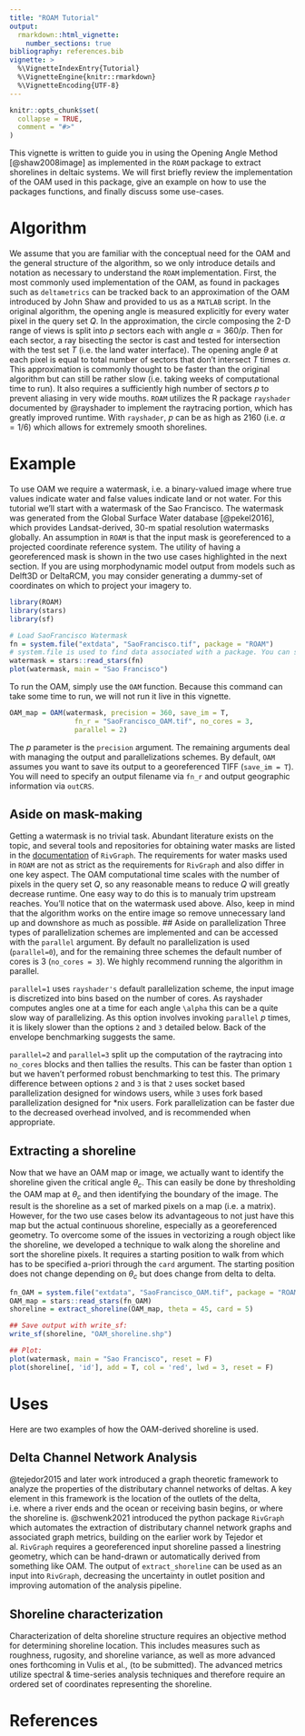 ```yaml
---
title: "ROAM Tutorial"
output: 
  rmarkdown::html_vignette:
    number_sections: true
bibliography: references.bib
vignette: >
  %\VignetteIndexEntry{Tutorial}
  %\VignetteEngine{knitr::rmarkdown}
  %\VignetteEncoding{UTF-8}
---
```


```r
knitr::opts_chunk$set(
  collapse = TRUE,
  comment = "#>"
)
```

This vignette is written to guide you in using the Opening Angle Method <OAM> [@shaw2008image] as implemented in the `ROAM` package to extract shorelines in deltaic systems. We will first briefly review the implementation of the OAM used in this package, give an example on how to use the packages functions, and finally discuss some use-cases.

# Algorithm
We assume that you are familiar with the conceptual need for the OAM and the general structure of the algorithm, so we only introduce details and notation as necessary to understand the `ROAM` implementation. First, the most commonly used implementation of the OAM, as found in packages such as `deltametrics` can be tracked back to an approximation of the OAM introduced by John Shaw and provided to us as a `MATLAB` script. In the original algorithm, the opening angle is measured explicitly for every water pixel in the query set $Q$. In the approximation, the circle composing the 2-D range of views is split into $p$ sectors each with angle $\alpha = 360/p$. Then for each sector, a ray bisecting the sector is cast and tested for intersection with the test set $T$ (i.e. the land water interface). The opening angle $\theta$ at each pixel is equal to total number of sectors that don't intersect $T$ times $\alpha$. This approximation is commonly thought to be faster than the original algorithm but can still be rather slow (i.e. taking weeks of computational time to run). It also requires a sufficiently high number of sectors $p$ to prevent aliasing in very wide mouths. `ROAM` utilizes the R package `rayshader` documented by @rayshader to implement the raytracing portion, which has greatly improved runtime. With `rayshader`, $p$ can be as high as 2160 (i.e. $\alpha=1/6$) which allows for extremely smooth shorelines. 

# Example
To use OAM we require a watermask, i.e. a binary-valued image where true values indicate water and false values indicate land or not water. For this tutorial we'll start with a watermask of the Sao Francisco. The watermask was generated from the Global Surface Water database [@pekel2016], which provides Landsat-derived, 30-m spatial resolution watermasks globally. An assumption in `ROAM` is that the input mask is georeferenced to a projected coordinate reference system. The utility of having a georeferenced mask is shown in the two use cases highlighted in the next section. If you are using morphodynamic model output from models such as Delft3D or DeltaRCM, you may consider generating a dummy-set of coordinates on which to project your imagery to. 

```r
library(ROAM)
library(stars)
library(sf)
```

```r
# Load SaoFrancisco Watermask
fn = system.file("extdata", "SaoFrancisco.tif", package = "ROAM")
# system.file is used to find data associated with a package. You can simply pass a filename such as "./images/randomdelta.tif" to read_stars. 
watermask = stars::read_stars(fn)
plot(watermask, main = "Sao Francisco")


```

To run the OAM, simply use the `OAM` function. Because this command can take some time to run, we will not run it live in this vignette. 
```r
OAM_map = OAM(watermask, precision = 360, save_im = T,
                fn_r = "SaoFrancisco_OAM.tif", no_cores = 3,
                parallel = 2)
```

The $p$ parameter is the `precision` argument. The remaining arguments deal with managing the output and parallelizations schemes. By default, `OAM` assumes you want to save its output to a georeferenced TIFF (`save_im = T`). You will need to specify an output filename via `fn_r` and output geographic information via `outCRS`.

## Aside on mask-making
Getting a watermask is no trivial task. Abundant literature exists on the topic, and several tools and repositories for obtaining water masks are listed in the [documentation](https://jonschwenk.github.io/RivGraph/maskmaking/index.html) of `RivGraph`. The requirements for water masks used in `ROAM` are not as strict as the requirements for `RivGraph` and also differ in one key aspect. The OAM computational time scales with the number of pixels in the query set $Q$, so any reasonable means to reduce $Q$ will greatly decrease runtime. One easy way to do this is to manualy trim upstream reaches. You'll notice that on the watermask used above. Also, keep in mind that the algorithm works on the entire image so remove unnecessary land up and downshore as much as possible.
## Aside on parallelization
Three types of parallelization schemes are implemented and can be accessed with the `parallel` argument. By default no parallelization is used (`parallel=0`), and for the remaining three schemes the default number of cores is 3 (`no_cores = 3`). We highly recommend running the algorithm in parallel. 

`parallel=1` uses `rayshader's` default parallelization scheme, the input image is discretized into bins based on the number of cores. As rayshader computes angles one at a time for each angle `\alpha` this can be a quite slow way of parallelizing. As this option involves invoking `parallel` $p$ times, it is likely slower than the options `2` and `3` detailed below. Back of the envelope benchmarking suggests the same.

`parallel=2` and `parallel=3` split up the computation of the raytracing into `no_cores` blocks and then tallies the results. This can be faster than option `1` but we haven't performed robust benchmarking to test this. The primary difference between options `2` and `3` is that `2` uses socket based parallelization designed for windows users, while `3` uses fork based parallelization designed for *nix users. Fork parallelization can be faster due to the decreased overhead involved, and is recommended when appropriate.

## Extracting a shoreline
Now that we have an OAM map or image, we actually want to identify the shoreline given the critical angle $\theta_c$. This can easily be done by thresholding the OAM map at $\theta_c$ and then identifying the boundary of the image. The result is the shoreline as a set of marked pixels on a map (i.e. a matrix). However, for the two use cases below its advantageous to not just have this map but the actual continuous shoreline, especially as a georeferenced geometry. To overcome some of the issues in vectorizing a rough object like the shoreline, we developed a technique to walk along the shoreline and sort the shoreline pixels. It requires a starting position to walk from which has to be specified a-priori through the `card` argument. The starting position does not change depending on $\theta_c$ but does change from delta to delta. 

```r
fn_OAM = system.file("extdata", "SaoFrancisco_OAM.tif", package = "ROAM")
OAM_map = stars::read_stars(fn_OAM)
shoreline = extract_shoreline(OAM_map, theta = 45, card = 5)

## Save output with write_sf:
write_sf(shoreline, "OAM_shoreline.shp")

## Plot:
plot(watermask, main = "Sao Francisco", reset = F)
plot(shoreline[, 'id'], add = T, col = 'red', lwd = 3, reset = F)
```

# Uses
Here are two examples of how the OAM-derived shoreline is used.

## Delta Channel Network Analysis
@tejedor2015 and later work introduced a graph theoretic framework to analyze the properties of the distributary channel networks of deltas. A key element in this framework is the location of the outlets of the delta, i.e. where a river ends and the ocean or receiving basin begins, or where the shoreline is. @schwenk2021 introduced the python package `RivGraph` which automates the extraction of distributary channel network graphs and associated graph metrics, building on the earlier work by Tejedor et al. `RivGraph` requires a georeferenced input shoreline passed a linestring geometry, which can be hand-drawn or automatically derived from something like OAM. The output of `extract_shoreline` can be used as an input into `RivGraph`, decreasing the uncertainty in outlet position and improving automation of the analysis pipeline.

## Shoreline characterization
Characterization of delta shoreline structure requires an objective method for determining shoreline location. This includes measures such as roughness, rugosity, and shoreline variance, as well as more advanced ones forthcoming in Vulis et al., (to be submitted). The advanced metrics utilize spectral & time-series analysis techniques and therefore require an ordered set of coordinates representing the shoreline. 

# References
